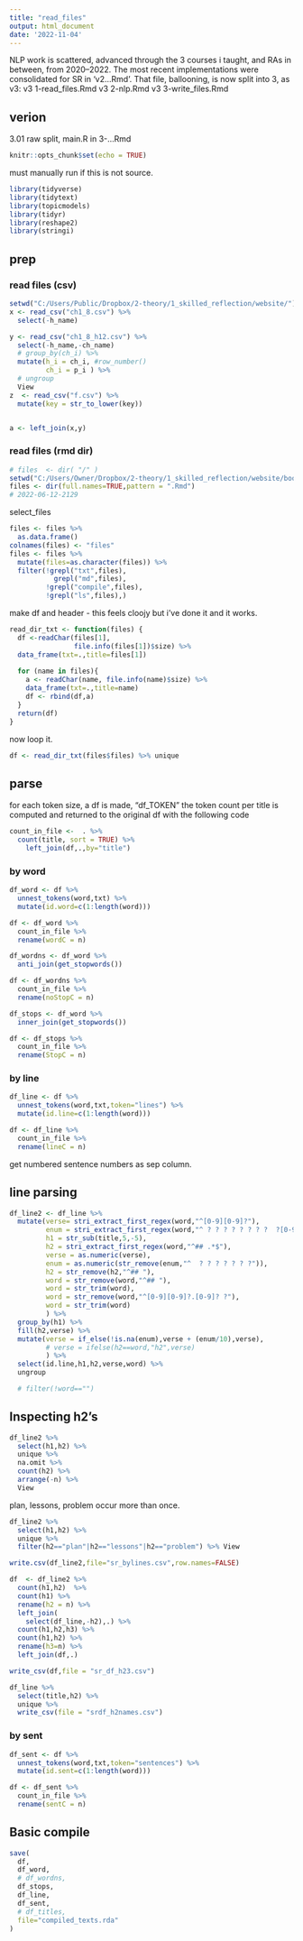 ```yaml
---
title: "read_files"
output: html_document
date: '2022-11-04'
---
```


NLP work is scattered, advanced through the 3 courses i taught, and RAs in between, from 2020--2022. The most recent implementations were consolidated for SR in 'v2...Rmd'.
That file, ballooning, is now split into 3, as v3:
v3 1-read_files.Rmd
v3 2-nlp.Rmd
v3 3-write_files.Rmd

## verion
3.01 raw split, main.R in 3-...Rmd

```r
knitr::opts_chunk$set(echo = TRUE)
```

must manually run if this is not source.

```r
library(tidyverse)
library(tidytext)
library(topicmodels)
library(tidyr)
library(reshape2)
library(stringi)
```

## prep
### read  files (csv)

```r
setwd("C:/Users/Public/Dropbox/2-theory/1_skilled_reflection/website/")
x <- read_csv("ch1_8.csv") %>% 
  select(-h_name)

y <- read_csv("ch1_8_h12.csv") %>% 
  select(-h_name,-ch_name) 
  # group_by(ch_i) %>% 
  mutate(h_i = ch_i, #row_number()
         ch_i = p_i ) %>%
  # ungroup 
  View
z  <- read_csv("f.csv") %>% 
  mutate(key = str_to_lower(key))


a <- left_join(x,y) 


```

### read  files (rmd dir)

```r
# files  <- dir( "/" ) 
setwd("C:/Users/Owner/Dropbox/2-theory/1_skilled_reflection/website/bookdown/")
files <- dir(full.names=TRUE,pattern = ".Rmd")
# 2022-06-12-2129

```

select_files
```r
files <- files %>% 
  as.data.frame()  
colnames(files) <- "files"
files <- files %>% 
  mutate(files=as.character(files)) %>% 
  filter(!grepl("txt",files),
           grepl("md",files),
         !grepl("compile",files),
         !grepl("ls",files),) 
```

make df and header
- this feels cloojy but i've done it and it works.
```r

read_dir_txt <- function(files) {
  df <-readChar(files[1], 
                file.info(files[1])$size) %>% 
  data_frame(txt=.,title=files[1])
  
  for (name in files){
    a <- readChar(name, file.info(name)$size) %>% 
    data_frame(txt=.,title=name)
    df <- rbind(df,a)
  }
  return(df)
}
```


now loop it.
```r
df <- read_dir_txt(files$files) %>% unique

```


## parse
for each token size, a df is made, "df_TOKEN"
the token count per title is computed and returned to the original df with the following code

```r
count_in_file <-  . %>% 
  count(title, sort = TRUE) %>% 
    left_join(df,.,by="title")

```

### by word
```r
df_word <- df %>% 
  unnest_tokens(word,txt) %>% 
  mutate(id.word=c(1:length(word)))

df <- df_word %>% 
  count_in_file %>% 
  rename(wordC = n) 
```

```r
df_wordns <- df_word %>% 
  anti_join(get_stopwords()) 

df <- df_wordns %>% 
  count_in_file %>% 
  rename(noStopC = n)

```

```r
df_stops <- df_word %>% 
  inner_join(get_stopwords())

df <- df_stops %>% 
  count_in_file %>% 
  rename(StopC = n)
```


### by line
```r
df_line <- df %>% 
  unnest_tokens(word,txt,token="lines") %>% 
  mutate(id.line=c(1:length(word))) 

df <- df_line %>% 
  count_in_file %>% 
  rename(lineC = n) 
```

get numbered sentence numbers as sep column.

## line parsing
```r

df_line2 <- df_line %>% 
  mutate(verse= stri_extract_first_regex(word,"^[0-9][0-9]?"),
         enum = stri_extract_first_regex(word,"^ ? ? ? ? ? ? ? ?  ?[0-9][0-9]?"),
         h1 = str_sub(title,5,-5),
         h2 = stri_extract_first_regex(word,"^## .*$"),
         verse = as.numeric(verse),
         enum = as.numeric(str_remove(enum,"^  ? ? ? ? ? ? ?")),
         h2 = str_remove(h2,"^## "),
         word = str_remove(word,"^## "),
         word = str_trim(word),
         word = str_remove(word,"^[0-9][0-9]?.[0-9]? ?"),
         word = str_trim(word)
         ) %>%
  group_by(h1) %>% 
  fill(h2,verse) %>%
  mutate(verse = if_else(!is.na(enum),verse + (enum/10),verse),
         # verse = ifelse(h2==word,"h2",verse)
         ) %>% 
  select(id.line,h1,h2,verse,word) %>% 
  ungroup

  # filter(!word=="")

```

## Inspecting h2's
```r
df_line2 %>% 
  select(h1,h2) %>% 
  unique %>% 
  na.omit %>% 
  count(h2) %>% 
  arrange(-n) %>% 
  View
```
plan, lessons, problem occur more than once.

```r
df_line2 %>% 
  select(h1,h2) %>% 
  unique %>% 
  filter(h2=="plan"|h2=="lessons"|h2=="problem") %>% View
```

```r
write.csv(df_line2,file="sr_bylines.csv",row.names=FALSE)
```


```r

df  <- df_line2 %>% 
  count(h1,h2)  %>% 
  count(h1) %>%  
  rename(h2 = n) %>% 
  left_join(
    select(df_line,-h2),.) %>% 
  count(h1,h2,h3) %>% 
  count(h1,h2) %>% 
  rename(h3=n) %>% 
  left_join(df,.)

write_csv(df,file = "sr_df_h23.csv")

```

```r
df_line %>% 
  select(title,h2) %>% 
  unique %>% 
  write_csv(file = "srdf_h2names.csv")
```



### by sent

```r

df_sent <- df %>% 
  unnest_tokens(word,txt,token="sentences") %>% 
  mutate(id.sent=c(1:length(word))) 

df <- df_sent %>% 
  count_in_file %>% 
  rename(sentC = n) 
```




## Basic compile
```r
save(
  df,
  df_word,
  # df_wordns, 
  df_stops,
  df_line,
  df_sent,
  # df_titles,
  file="compiled_texts.rda"
)
```

